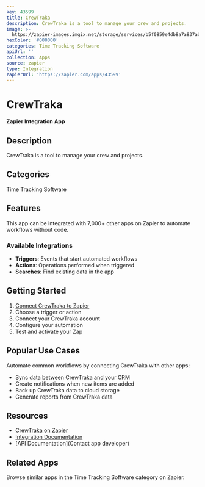 ```yaml
---
key: 43599
title: CrewTraka
description: CrewTraka is a tool to manage your crew and projects.
image: >-
  https://zapier-images.imgix.net/storage/services/b5f0859e4db8a7a837ab3556df84cf81.png?auto=format%2Ccompress&ixlib=python-3.0.0&q=50
hexColor: '#000000'
categories: Time Tracking Software
apiUrl: ''
collection: Apps
source: zapier
type: Integration
zapierUrl: 'https://zapier.com/apps/43599'
---
```

# CrewTraka

**Zapier Integration App**

## Description

CrewTraka is a tool to manage your crew and projects.

## Categories

Time Tracking Software

## Features

This app can be integrated with 7,000+ other apps on Zapier to automate workflows without code.

### Available Integrations

- **Triggers**: Events that start automated workflows
- **Actions**: Operations performed when triggered
- **Searches**: Find existing data in the app

## Getting Started

1. [Connect CrewTraka to Zapier](https://zapier.com/apps/43599)
2. Choose a trigger or action
3. Connect your CrewTraka account
4. Configure your automation
5. Test and activate your Zap

## Popular Use Cases

Automate common workflows by connecting CrewTraka with other apps:

- Sync data between CrewTraka and your CRM
- Create notifications when new items are added
- Back up CrewTraka data to cloud storage
- Generate reports from CrewTraka data

## Resources

- [CrewTraka on Zapier](https://zapier.com/apps/43599)
- [Integration Documentation](https://zapier.com/apps/43599/integrations)
- [API Documentation](Contact app developer)

## Related Apps

Browse similar apps in the Time Tracking Software category on Zapier.
